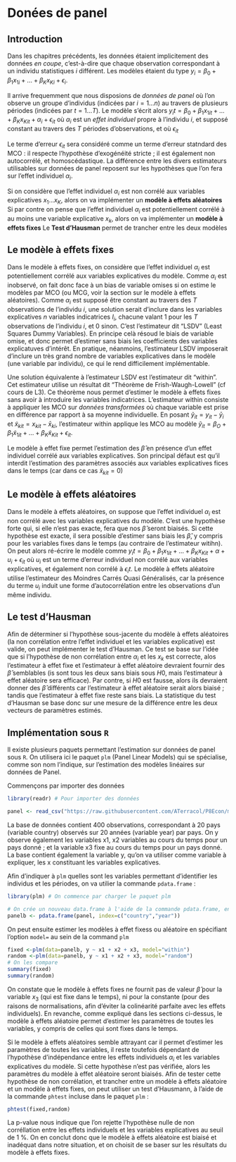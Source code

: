 # Donées de panel {#panel}

## Introduction

Dans les chapitres précédents, les données étaient implicitement des données *en coupe*, c'est-à-dire que chaque observation correspondant à un individu statistiques *i* différent. Les modèles étaient du type $y_i=\beta_0+\beta_1 x_{1i}+\dots+\beta_K x_{Ki}+\epsilon_i$.

Il arrive frequemment que nous disposions de *données de panel* où l'on observe un groupe d'individus (indicées par $i=1\dots n$) au travers de plusieurs périodes (indicées par $t=1\dots T$). Le modèle s'écrit alors $y_it=\beta_0+\beta_1x_{1it}+\dots+\beta_Kx_{Kit}+\alpha_i+\epsilon_{it}$ où $\alpha_i$ est un *effet individuel* propre à l'individu $i$, et supposé constant au travers des $T$ périodes d'observations, et où $\epsilon_{it}$ 

Le terme d'erreur $\epsilon_{it}$ sera considéré comme un terme d'erreur statndard des MCO : il respecte l'hypothèse d'exogénéité stricte ; il est également non autocorrélé, et homoscédastique.
La différence entre les divers estimateurs utilisables sur données de panel reposent sur les hypothèses que l'on fera sur l'effet individuel $\alpha_i$.

Si on considère que l'effet individuel $\alpha_i$ est non corrélé aux variables explicatives $x_1\dots x_K$, alors on va implémenter un **modèle à effets aléatoires**
Si par contre on pense que l'effet individuel $\alpha_i$ est potentiellement corrélé à au moins une variable explicative $x_k$, alors on va implémenter un **modèle à effets fixes**
Le **Test d'Hausman** permet de trancher entre les deux modèles

## Le modèle à effets fixes

Dans le modèle à effets fixes, on considère que l'effet individuel $\alpha_i$ est potentiellement corrélé aux variables explicatives du modèle. Comme $\alpha_i$ est inobservé, on fait donc face à un bias de variable omises si on estime le modèles par MCO (ou MCG, voir la section sur le modèle à effets aléatoires). Comme $\alpha_i$ est supposé être constant au travers des $T$ observations de l'individu $i$, une solution serait d'inclure dans les variables explicatives $n$ variables indicatrices $I_i$, chacune valant 1 pour les $T$ observations de l'individu $i$, et 0 sinon. C'est l'estimateur dit "LSDV" (Least Squares Dummy Variables). En principe celà résoud le biais de variable omise, et donc permet d'estimer sans biais les coefficients des variables explicatuves d'intérêt. En pratique, néanmoins, l'estimateur LSDV imposerait d'inclure un très grand nombre de variables explicatives dans le modèle (une variable par individu), ce qui le rend difficilement implémentable.

Une solution équivalente à l'estimateur LSDV est l'estimateur dit "within". Cet estimateur utilise un résultat dit "Théorème de Frish-Waugh-Lowell" (cf cours de L3). Ce théorème nous permet d'estimer le modèle à effets fixes sans avoir à introduire les variables indicatrices. L'estimateur within consiste à appliquer les MCO sur *données transformées* où chaque variable est prise en différence par rapport à sa moyenne individuelle. En posant $\tilde y_{it}=y_{it}-\bar y_i$ et $\tilde x_{kit}=x_{kit}-\bar x_{ki}$, l'estimateur within applique les MCO au modèle $\tilde y_{it} = \beta_O + \beta_1 \tilde x_{1it}+\dots+\beta_K\tilde x_{Kit}+\epsilon_{it}$.

Le modèle à effet fixe permet l'estimation des $\hat\beta$ en présence d'un effet individuel corrélé aux variables explicatives. Son principal défaut est qu'il interdit l'estimation des paramètres associés aux variables explicatives fices dans le temps (car dans ce cas $\tilde x_{kit}=0$)

## Le modèle à effets aléatoires

Dans le modèle à effets aléatoires, on suppose que l'effet individuel $\alpha_i$ est non corrélé avec les variables explicatives du modèle. C'est une hypothèse forte qui, si elle n'est pas exacte, fera que nos $\hat\beta$ seront biaisés. Si cette hypothèse est exacte, il sera possible d'estimer sans biais les $\hat\beta$, y compris pour les variables fixes dans le temps (au contraire de l'estimateur witihn). On peut alors ré-écrire le modèle comme $y_it=\beta_0+\beta_1x_{1it}+\dots+\beta_Kx_{Kit}+\alpha+u_{i}+\epsilon_{it}$ où $u_i$ est un terme d'erreur individuel non corrélé aux variables explicatives, et également non corrélé à $\epsilon_it$. 
Le modèle à effets aléatoire utilise l'estimateur des Moindres Carrés Quasi Généralisés, car la présence du terme $u_i$ induit une forme d'autocorrélation entre les observations d'un même individu. 

## Le test d'Hausman

Afin de déterminer si l'hypothèse sous-jacente du modèle à effets aléatoires (la non corrélation entre l'effet individuel et les variables explicative) est valide, on peut implémenter le test d'Hausman.
Ce test se base sur l'idée que si l'hypothèse de non corrélation entre $\alpha_i$ et les $x_k$ est correcte, alos l'estimateur à effet fixe et l'estimateur à effet aléatoire devraient fournir des $\hat\beta$ semblables (is sont tous les deux sans biais sous $H0$, mais l'estimateur à effet aléatoire sera efficace). Par contre, si $H0$ est fausse, alors ils devraient donner des $\hat\beta$ différents car l'estimateur à effet aléatoire serait alors biaisé ; tandis que l'estimateur à effet fixe reste sans biais.
La statistique du test d'Hausman se base donc sur une mesure de la différence entre les deux vecteurs de paramètres estimés.  

## Implémentation sous `R`

Il existe plusieurs paquets permettant l'estimation sur données de panel sous `R`. On utilisera ici le paquet `plm` (Panel Linear Models) qui se spécialise, comme son nom l'indique, sur l'estimation des modèles linéaires sur données de Panel.

Commençons par importer des données 

```r
library(readr) # Pour importer des données

panel <- read_csv("https://raw.githubusercontent.com/ATerracol/P8Econ/master/data/panel101.csv")
```
La base de données contient 400 observations, correspondant à 20 pays (variable country) observés sur 20 années (variable year) par pays. On y observe également les variables x1, x2 variables au cours du temps pour un pays donné ; et la variable x3 fixe au cours du temps pour un pays donné. La base contient également la variable y, qu'on va utiliser comme variable à expliquer, les x constituant les variables explicatives.

Afin d'indiquer à `plm` quelles sont les variables permettant d'identifier les individus et les périodes, on va utilier la commande `pdata.frame` : 

```r
library(plm) # On commence par charger le paquet plm

# On crée un nouveau data.frame à l'aide de la commande pdata.frame, en indiquant les variables indiquant l'identifiant d'invididu et de période
panelb <- pdata.frame(panel, index=c("country","year")) 
```

On peut ensuite estimer les modèles à effet fixess ou aléatoire en spécifiant l'option `model=` au sein de la command `plm`

```r
fixed <-plm(data=panelb, y ~ x1 + x2 + x3, model="within")
random <-plm(data=panelb, y ~ x1 + x2 + x3, model="random")
# On les compare
summary(fixed)
summary(random)
```

On constate que le modèle à effets fixes ne fournit pas de valeur $\hat\beta$ pour la variable $x_3$ (qui est fixe dans le temps), ni pour la constante (pour des raisons de normalisations, afin d'éviter la colinéarité parfaite avec les effets individuels). En revanche, comme expliqué dans les sections ci-dessus, le modèle à effets aléatoire permet d'estimer les paramètres de toutes les variables, y compris de celles qui sont fixes dans le temps.

Si le modèle à effets aléatoires semble attrayant car il permet d'estimer les paramètres de toutes les variables, il reste toutefois dépendant de l'hypothèse d'indépendance entre les effets individuels $\alpha_i$ et les variables explicatives du modèle. Si cette hypothèse n'est pas vérifiée, alors les paramètres du modèle à effet aléatoire seront biaisés. Afin de tester cette hypothèse de non corrélation, et trancher entre un modèle à effets aléatoire et un modèle à effets fixes, on peut utiliser un test d'Hausmann, à l'aide de la commande `phtest` incluse dans le paquet `plm` : 

```r
phtest(fixed,random)
```

La p-value nous indique que l'on rejette l'hypothèse nulle de non corréllation entre les effets individuels et les variables explicatives au seuil de 1 %. On en conclut donc que le modèle à effets aléatoire est biaisé et inadéquat dans notre situation, et on choisit de se baser sur les résultats du modèle à effets fixes. 